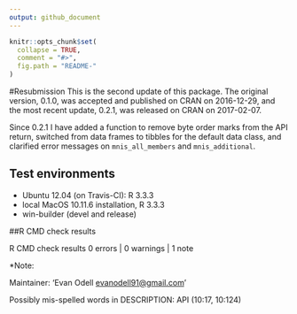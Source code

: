 ```yaml
---
output: github_document
---
```


<!-- cran-comments.md is generated from README.Rmd. Please edit that file -->

```r
knitr::opts_chunk$set(
  collapse = TRUE,
  comment = "#>",
  fig.path = "README-"
)
```

#Resubmission 
This is the second update of this package. The original version, 0.1.0, was accepted and published on CRAN on 2016-12-29, and the most recent update, 0.2.1, was released on CRAN on 2017-02-07.

Since 0.2.1 I have added a function to remove byte order marks from the API return, switched from data frames to tibbles for the default data class, and clarified error messages on `mnis_all_members` and `mnis_additional`.

## Test environments

* Ubuntu 12.04 (on Travis-CI): R 3.3.3
* local MacOS 10.11.6 installation, R 3.3.3
* win-builder (devel and release)

##R CMD check results

R CMD check results
0 errors | 0 warnings | 1 note

*Note: 

Maintainer: 'Evan Odell <evanodell91@gmail.com>'

Possibly mis-spelled words in DESCRIPTION:
  API (10:17, 10:124)

